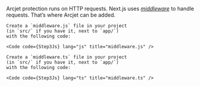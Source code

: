 
Arcjet protection runs on HTTP requests.
Next.js uses _[middleware][next-middleware]_ to handle requests.
That’s where Arcjet can be added.

<SelectableContent client:load frameworkSwitcher syncKey="language">
  <Fragment slotIdx="1" slot="JS">

    Create a `middleware.js` file in your project
    (in `src/` if you have it, next to `app/`)
    with the following code:

    <Code code={Step3Js} lang="js" title="middleware.js" />

  </Fragment>
  <Fragment slotIdx="2" slot="TS">

    Create a `middleware.ts` file in your project
    (in `src/` if you have it, next to `app/`)
    with the following code:

    <Code code={Step3Js} lang="ts" title="middleware.ts" />

  </Fragment>
</SelectableContent>

[next-middleware]: https://nextjs.org/docs/app/api-reference/file-conventions/middleware
